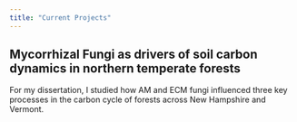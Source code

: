 ```yaml
---
title: "Current Projects"
---
```


   
   
## Mycorrhizal Fungi as drivers of soil carbon dynamics in northern temperate forests

For my dissertation, I studied how AM and ECM fungi influenced three key processes in the carbon cycle of forests across New Hampshire and Vermont.



